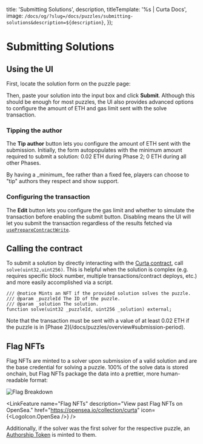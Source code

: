 



  title: 'Submitting Solutions',
  description,
  titleTemplate: '%s | Curta Docs',
  image: `/docs/og/?slug=/docs/puzzles/submitting-solutions&description=${description}`,
});

# Submitting Solutions

<Description children={description} />

## Using the UI

First, locate the solution form on the puzzle page:

<ComponentsDisplay>
  <div className='max-w-[20rem] bg-gray-600 rounded-[1.25rem] border border-stroke'>
    <PuzzleInfoSolutionForm
      puzzle={{
        firstSolveTimestamp: Date.now() / 1000 - 86400,
        author: {
          address: '0xA85572Cd96f1643458f17340b6f0D6549Af482F5',
          ensName: 'fiveoutofnine.eth',
        },
      }}
    />
  </div>
</ComponentsDisplay>

Then, paste your solution into the input box and click **Submit**. Although this should be enough for most puzzles, the UI also provides advanced options to configure the amount of ETH and gas limit sent with the solve transaction.

### Tipping the author

The **Tip author** button lets you configure the amount of ETH sent with the submission. Initially, the form autopopulates with the minimum amount required to submit a solution: 0.02 ETH during Phase 2; 0 ETH during all other Phases.

<Callout intent="neutral">
  By having a _minimum_ fee rather than a fixed fee, players can choose to "tip" authors they respect and show support.
</Callout>

### Configuring the transaction

The **Edit** button lets you configure the gas limit and whether to simulate the transaction before enabling the submit button. Disabling means the UI will let you submit the transaction regardless of the results fetched via [`usePrepareContractWrite`](https://wagmi.sh/react/prepare-hooks/usePrepareContractWrite).

## Calling the contract

To submit a solution by directly interacting with the [Curta contract](https://etherscan.io/address/0x0000000006bC8D9e5e9d436217B88De704a9F307#writeContract), call `solve(uint32,uint256)`. This is helpful when the solution is complex (e.g. requires specific block number, multiple transactions/contract deploys, etc.) and more easily accomplished via a script.

```sol showLineNumbers={false}
/// @notice Mints an NFT if the provided solution solves the puzzle.
/// @param _puzzleId The ID of the puzzle.
/// @param _solution The solution.
function solve(uint32 _puzzleId, uint256 _solution) external;
```

<Callout intent="primary">
  Note that the transaction must be sent with a value of at least 0.02 ETH if the puzzle is in [Phase 2](/docs/puzzles/overview#submission-period).
</Callout>

## Flag NFTs

Flag NFTs are minted to a solver upon submission of a valid solution and are the base credential for solving a puzzle. 100% of the solve data is stored onchain, but Flag NFTs package the data into a prettier, more human-readable format:

<Image
  className="mx-auto rounded-2xl md:rounded-3xl border border-stroke"
  src="/assets/flag-breakdown.webp"
  alt="Flag Breakdown"
  width={2216}
  height={1464}
/>

<LinkFeature
  name="Flag NFTs"
  description="View past Flag NFTs on OpenSea."
  href="https://opensea.io/collection/curta"
  icon={<LogoIcon.OpenSea />}
/>

Additionally, if the solver was the first solver for the respective puzzle, an [Authorship Token](/docs/puzzles/becoming-an-author#authorship-token) is minted to them.
